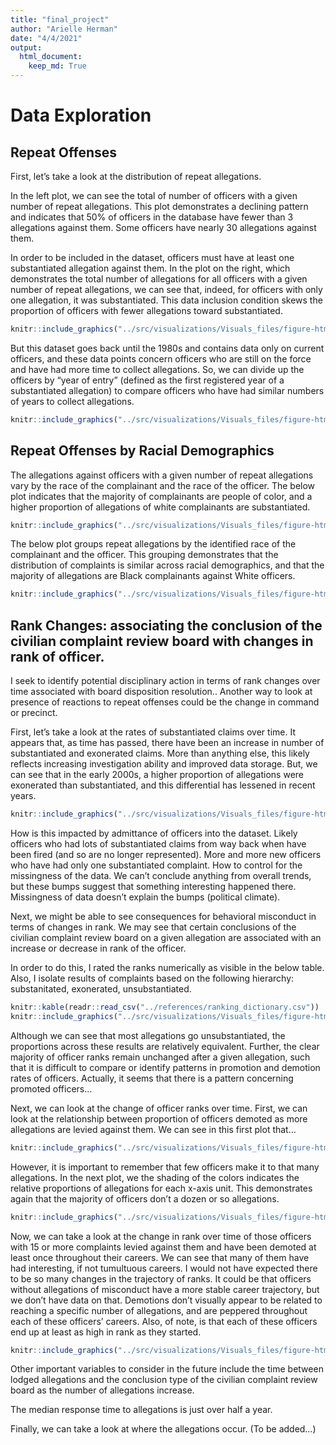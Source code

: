```yaml
---
title: "final_project"
author: "Arielle Herman"
date: "4/4/2021"
output:
  html_document:
    keep_md: True
---
```


# Data Exploration

## Repeat Offenses

First, let's take a look at the distribution of repeat allegations.

In the left plot, we can see the total of number of officers with a given number of repeat allegations.  This plot demonstrates a declining pattern and indicates that 50% of officers in the database have fewer than 3 allegations against them.  Some officers have nearly 30 allegations against them.

In order to be included in the dataset, officers must have at least one substantiated allegation against them. In the plot on the right, which demonstrates the total number of allegations for all officers with a given number of repeat allegations, we can see that, indeed, for officers with only one allegation, it was substantiated.  This data inclusion condition skews the proportion of officers with fewer allegations toward substantiated.

```r
knitr::include_graphics("../src/visualizations/Visuals_files/figure-html/repeat_complaints-1.png")
```

But this dataset goes back until the 1980s and contains data only on current officers, and these data points concern officers who are still on the force and have had more time to collect allegations.  So, we can divide up the officers by "year of entry" (defined as the first registered year of a substantiated allegation) to compare officers who have had similar numbers of years to collect allegations.

```r
knitr::include_graphics("../src/visualizations/Visuals_files/figure-html/repeat_complaints_decade_entry-1.png")
```

## Repeat Offenses by Racial Demographics

The allegations against officers with a given number of repeat allegations vary by the race of the complainant and the race of the officer.  The below plot indicates that the majority of complainants are people of color, and a higher proportion of allegations of white complainants are substantiated.

```r
knitr::include_graphics("../src/visualizations/Visuals_files/figure-html/repeat_complaints_eth-2.png")
```

The below plot groups repeat allegations by the identified race of the complainant and the officer. This grouping demonstrates that the distribution of complaints is similar across racial demographics, and that the majority of allegations are Black complainants against White officers.

```r
knitr::include_graphics("../src/visualizations/Visuals_files/figure-html/repeat_complaints_eth-1.png")
```

## Rank Changes: associating the conclusion of the civilian complaint review board with changes in rank of officer.

I seek to identify potential disciplinary action in terms of rank changes over time associated with board disposition resolution..  Another way to look at presence of reactions to repeat offenses could be the change in command or precinct.


First, let's take a look at the rates of substantiated claims over time.  It appears that, as time has passed, there have been an increase in number of substantiated and exonerated claims.  More than anything else, this likely reflects increasing investigation ability and improved data storage.  But, we can see that in the early 2000s, a higher proportion of allegations were exonerated than substantiated, and this differential has lessened in recent years.

```r
knitr::include_graphics("../src/visualizations/Visuals_files/figure-html/complaint_results_time-1.png")
```

How is this impacted by admittance of officers into the dataset.
Likely officers who had lots of substantiated claims from way back when have been fired (and so are no longer represented).
More and more new officers who have had only one substantiated complaint.
How to control for the missingness of the data.
We can't conclude anything from overall trends, but these bumps suggest that something interesting happened there.  Missingness of data doesn't explain the bumps (political climate).

Next, we might be able to see consequences for behavioral misconduct in terms of changes in rank.  We may see that certain conclusions of the civilian complaint review board on a given allegation are associated with an increase or decrease in rank of the officer.

In order to do this, I rated the ranks numerically as visible in the below table.  Also, I isolate results of complaints based on the following hierarchy: substanitated, exonerated, unsubstantiated.

```r
knitr::kable(readr::read_csv("../references/ranking_dictionary.csv"))
knitr::include_graphics("../src/visualizations/Visuals_files/figure-html/rank_changes_resolution-1.png")
```

Although we can see that most allegations go unsubstantiated, the proportions across these results are relatively equivalent.  Further, the clear majority of officer ranks remain unchanged after a given allegation, such that it is difficult to compare or identify patterns in promotion and demotion rates of officers.  Actually, it seems that there is a pattern concerning promoted officers...


Next, we can look at the change of officer ranks over time.  First, we can look at the relationship between proportion of officers demoted as more allegations are levied against them.  We can see in this first plot that...

```r
knitr::include_graphics("../src/visualizations/Visuals_files/figure-html/rank_changes-1.png")
```

However, it is important to remember that few officers make it to that many allegations. In the next plot, we the shading of the colors indicates the relative proportions of allegations for each x-axis unit.  This demonstrates again that the majority of officers don't a dozen or so allegations.

```r
knitr::include_graphics("../src/visualizations/Visuals_files/figure-html/rank_changes-2.png")
```

Now, we can take a look at the change in rank over time of those officers with 15 or more complaints levied against them and have been demoted at least once throughout their careers.  We can see that many of them have had interesting, if not tumultuous careers.  I would not have expected there to be so many changes in the trajectory of ranks.  It could be that officers without allegations of misconduct have a more stable career trajectory, but we don't have data on that.  Demotions don't visually appear to be related to reaching a specific number of allegations, and are peppered throughout each of these officers' careers.  Also, of note, is that each of these officers end up at least as high in rank as they started.

```r
knitr::include_graphics("../src/visualizations/Visuals_files/figure-html/spark_plot_rank-1.png")
```

Other important variables to consider in the future include the time between lodged allegations and the conclusion type of the civilian complaint review board as the number of allegations increase.

The median response time to allegations is just over half a year.

Finally, we can take a look at where the allegations occur. (To be added...)
